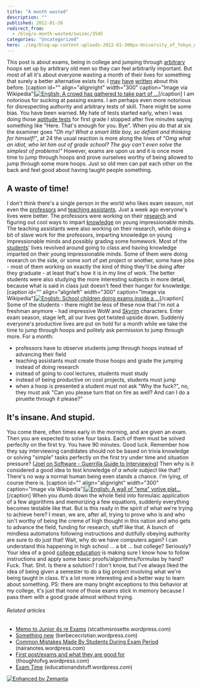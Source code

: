 ```yaml
---
title: "A month wasted"
description: ""
published: 2012-01-26
redirect_from:
  - /blog/a-month-wasted/swizec/3545
categories: "Uncategorized"
hero: ./img/blog-wp-content-uploads-2012-01-300px-University_of_Tokyo_Admittance_Celebrations_2011-03-10.jpg
---
```


This post is about exams, being in college and jumping through [arbitrary](http://en.wikipedia.org/wiki/Arbitrariness "Arbitrariness") hoops set up by arbitrary old men so they can feel arbitrarily important. But most of all it's about everyone wasting a month of their lives for something that surely a better alternative exists for. I [may](http://swizec.com/blog/i-suck-at-formal-education-or-does-education-suck/swizec/2564 "I suck at [formal] education or does education suck?") [have](http://swizec.com/blog/a-longboard-and-a-school-system/swizec/2438 "A longboard and a school system") [written](http://swizec.com/blog/doing-a-startup-taught-me-the-value-of-staying-in-school/swizec/1819 "Doing a startup taught me the value of staying in school") about this before. \[caption id="" align="alignright" width="300" caption="Image via Wikipedia"][![English: A crowd has gathered to take part of ...](./img/blog-wp-content-uploads-2012-01-300px-University_of_Tokyo_Admittance_Celebrations_2011-03-10.jpg "English: A crowd has gathered to take part of ...")](http://commons.wikipedia.org/wiki/File:University_of_Tokyo_Admittance_Celebrations_2011-03-10.JPG)\[/caption] I am notorious for sucking at passing exams. I am perhaps even more notorious for disrespecting authority and arbitrary tests of skill. There might be some bias. You have been warned. My hate of tests started early, when I was doing those [aptitude tests](http://en.wikipedia.org/wiki/Test_%28assessment%29 "Test (assessment)") for first grade I stopped after five minutes saying something like "Here. That's enough for you. Bye". When you do that at six the examiner goes _"Oh my! What a smart little boy, so defiant and thinking for himself!"_, at 24 the usual reaction is more along the lines of _"Omg what an idiot, who let him out of grade school? The guy can't even solve the simplest of problems!"_ However, exams are upon us and it is once more time to jump through hoops and prove ourselves worthy of being allowed to jump through some more hoops. Just so old men can pat each other on the back and feel good about having taught people something.

## A waste of time!

I don't think there's a single person in the world who likes exam season, not even the [professors](http://en.wikipedia.org/wiki/Professor "Professor") and [teaching assistants](http://en.wikipedia.org/wiki/Teaching_assistant "Teaching assistant"). Just a week ago everyone's lives were better. The professors were working on their [research](http://en.wikipedia.org/wiki/Research "Research") and figuring out cool ways to impart [knowledge](http://en.wikipedia.org/wiki/Knowledge "Knowledge") on young impressionable minds. The teaching assistants were also working on their research, while doing a bit of slave work for the professors, imparting knowledge on young impressionable minds and possibly grading some homework. Most of the [students](http://en.wikipedia.org/wiki/Student "Student")' lives revolved around going to class and having knowledge imparted on their young impressionable minds. Some of them were doing research on the side, or some sort of pet project or another, some have jobs - most of them working on exactly the kind of thing they'll be doing after they graduate - at least that's how it is in my line of work. The better students were also studying the more interesting subjects in more detail, because what is said in class just doesn't feed their hunger for knowledge. \[caption id="" align="alignleft" width="300" caption="Image via Wikipedia"][![English: School children doing exams inside a ...](./img/blog-wp-content-uploads-2012-01-300px-StateLibQld_1_1003481.jpg "English: School children doing exams inside a ...")](http://commons.wikipedia.org/wiki/File:StateLibQld_1_100348.jpg)\[/caption] Some of the students - there might be less of these now that I'm not a freshman anymore - had impressive WoW and [Skyrim](http://www.elderscrolls.com/ "The Elder Scrolls V: Skyrim") characters. Enter exam season, stage left, all our lives got twisted upside down. Suddenly everyone's productive lives are put on hold for a month while we take the time to jump through hoops and politely ask permission to jump through more. For a month:

- professors have to observe students jump through hoops instead of advancing their field
- teaching assistants must create those hoops and grade the jumping instead of doing research
- instead of going to cool lectures, students must study
- instead of being productive on cool projects, students must jump
- when a hoop is presented a student must not ask "Why the fuck?", no, they must ask "Can you please turn that on fire as well? And can I do a piruette through it please?"

## It's insane. And stupid.

You come there, often times early in the morning, and are given an exam. Then you are expected to solve four tasks. Each of them must be solved perfeclty on the first try. You have 90 minutes. Good luck. Remember how they say interviewing candidates should not be based on trivia knowledge or solving "simple" tasks perfectly on the first try under time and situation pressure? \[[Joel on Software - Guerrilla Guide to Interviewing](http://www.joelonsoftware.com/articles/fog0000000073.html)] Then why is it considered a good idea to test knowledge of _a whole subject_ like that? There's no way a normal human being even stands a chance. I'm lying, of course there is. \[caption id="" align="alignright" width="300" caption="Image via Wikipedia"][![English: A wall of "ema" votive plat...](./img/blog-wp-content-uploads-2012-01-300px-Yushima_tenmangu_ema1.jpg 'English: A wall of "ema" votive plat...')](http://commons.wikipedia.org/wiki/File:Yushima_tenmangu_ema.jpg)\[/caption] When you dumb down the whole field into formulaic application of a few algorithms and memorizing a few equations, suddenly everything becomes testable like that. But is this really in the spirit of what we're trying to achieve here? I mean, we are, after all, trying to prove who is and who isn't worthy of being the creme of high thought in this nation and who gets to advance the field, funding for research, stuff like that. A bunch of mindless automatons following instructions and dutifully obeying authority are sure to do just that! Wait, why do we have computers again? I can understand this happening in high school ... a bit ... but college? Seriously? Your idea of a good [college education](http://en.wikipedia.org/wiki/Higher_education "Higher education") is making sure I know how to follow instructions and apply some basic proofs/algorithms/formulas by hand? Fuck. That. Shit. Is there a solution? I don't know, but I've always liked the idea of being given a semester to do a big project involving what we're being taught in class. It's a lot more interesting and a better way to learn about something. PS: there are many bright exceptions to this behavior at my college, it's just that none of those exams stick in memory because I pass them with a good grade almost without trying.

###### Related articles

- [Memo to Junior 4s re Exams](http://stcathmsrosette.wordpress.com/2012/01/25/memo-to-junior-4s-re-exams/) (stcathmsrosette.wordpress.com)
- [Something new](http://berbececristian.wordpress.com/2012/01/24/something-new/) (berbececristian.wordpress.com)
- [Common Mistakes Made By Students During Exam Period](https://nairanotes.wordpress.com/2011/11/22/common-mistakes-made-by-students-during-exam-period/) (nairanotes.wordpress.com)
- [First post/exams and what they are good for](http://thoughtofvg.wordpress.com/2012/01/17/first-postexams-and-what-they-are-good-for/) (thoughtofvg.wordpress.com)
- [Exam Time](http://educationandstuff.wordpress.com/2012/01/25/exam-time/) (educationandstuff.wordpress.com)

[![Enhanced by Zemanta](http://img.zemanta.com/zemified_e.png?x-id=3a3735c0-5800-4a6a-a537-73ae48b3f53b)](http://www.zemanta.com/ "Enhanced by Zemanta")
